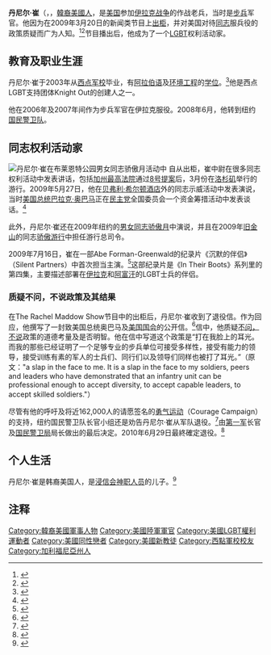 {{Distinguish|崔丹尼尔}}
{{Infobox Military Person
|<!--image=[[Image:Dan_Choi_at_Bryant_Park_NYC.JPG|140px]]-->
|image=Dan Choi at Bryant Park NYC.JPG
|caption=丹尼尔·崔中尉
|name=丹尼尔·崔（Daniel Choi）
|born={{birth date and age|1981|2|22}}
|died=
|placeofbirth=
|placeofburial=
|nickname= 丹·崔（Dan Choi）
|allegiance= [[美国|美国]]
|branch=[[美国陸軍|美国陸軍]]、[[美国国民警卫队|纽约州国民警卫队]]
|serviceyears=1999年－2010年
|rank= [[中尉|中尉]]
|commands=
|unit= 
|battles= [[伊拉克战争|伊拉克战争]]
|awards= 
|laterwork=
}}
'''丹尼尔·崔'''（{{lang-en|Daniel Choi}}，{{bd|1981年|2月22日}}，[[韓裔美國人|韓裔美國人]]，是[[美国|美国]]参加[[伊拉克战争|伊拉克战争]]的作战老兵，当时是[[步兵|步兵]]军官。他因为在2009年3月20日的新闻类节目{{link-en|The Rachel Maddow Show|The Rachel Maddow Show (TV series)}}上[[出柜|出柜]]，并对美国对待[[同性恋|同志]]服兵役的政策质疑而广为人知。<ref>{{Cite web |url=http://www.huffingtonpost.com/2009/05/07/dan-choi-fired-gay-arabic_n_199592.html |title="Dan Choi, Fired Gay Arabic-Speaking Linguist, Speaks To Rachel Maddow (VIDEO)" |accessdate=2009-08-16 |archive-date=2018-12-18 |archive-url=https://web.archive.org/web/20181218011057/https://www.huffingtonpost.com/2009/05/07/dan-choi-fired-gay-arabic_n_199592.html |dead-url=no }}</ref><ref>{{cite web|url=http://www.msnbc.msn.com/id/29836340/|title=Transcript of the March 20, 2009 Rachel Maddow Show|accessdate=2009-08-16|archive-date=2012-11-04|archive-url=https://web.archive.org/web/20121104002909/http://www.msnbc.msn.com/id/29836340/|dead-url=no}}</ref>节目播出后，他成为了一个[[LGBT|LGBT]]权利活动家。

== 教育及职业生涯 ==
丹尼尔·崔于2003年从[[西点军校|西点军校]]毕业，有[[阿拉伯语|阿拉伯语]]及[[环境工程|环境工程]]的[[学位|学位]]。<ref>{{Cite web |url=http://knightsout.org/bodnew |title=Knights Out. Board of Directors. |accessdate=2009-08-16 |archive-date=2009-08-10 |archive-url=https://web.archive.org/web/20090810065439/http://knightsout.org/bodnew |dead-url=no }}</ref>他是西点LGBT支持团体Knight Out的创建人之一。

他在2006年及2007年间作为步兵军官在伊拉克服役。2008年6月，他转到纽约[[美国国民警卫队|国民警卫队]]。

== 同志权利活动家 ==
[[File:Dan_Choi_at_Bryant_Park_NYC.JPG|丹尼尔·崔在布莱恩特公园男女同志骄傲月活动中]]
自从出柜，崔中尉在很多同志权利活动中发表讲话，包括[[加州最高法院|加州最高法院]]通过[[8号提案|8号提案]]后，3月份在[[洛杉矶|洛杉矶]]举行的游行。2009年5月27日，他在[[贝弗利·希尔顿酒店|贝弗利·希尔顿酒店]]外的同志示威活动中发表演说，当时[[美国总统|美国总统]][[巴拉克·奥巴马|巴拉克·奥巴马]]正在[[民主黨_(美國)|民主党]]全国委员会一个资金筹措活动中发表谈话。<ref>{{cite web |script-title=en:Lieutenant Dan Choi Takes “Don’t Ask, Don’t Tell” Directly To Obama |url=http://www.laprogressive.com/2009/05/30/dan-choi-takes-dont-ask-dont-tell-to-obama/ |date=2009-05-30 |deadurl=yes |archiveurl=https://web.archive.org/web/20090803131612/http://www.laprogressive.com/2009/05/30/dan-choi-takes-dont-ask-dont-tell-to-obama/ |archivedate=2009-08-03 |accessdate=2009-08-16 }}</ref>

此外，丹尼尔·崔还在2009年纽约的[[男女同志骄傲月|男女同志骄傲月]]中演说，并且在2009年[[旧金山|旧金山]]的同志[[骄傲游行|骄傲游行]]中担任游行总司令。

2009年7月16日，崔在一部Abe Forman-Greenwald的纪录片《沉默的伴侣》（Silent Partners）中首次担当主演。<ref>{{cite news|title='Silent partner' examines what happens when people 'don't tell'|url=http://www.latimes.com/news/local/la-me-gay-military18-2009jul18,0,848628.story|publisher=[[洛杉矶时报|洛杉矶时报]]|date=July 18, 2009|first=Alexandra|last=Zavis|accessdate=2009-08-16|archive-date=2009-07-22|archive-url=https://web.archive.org/web/20090722064540/http://www.latimes.com/news/local/la-me-gay-military18-2009jul18,0,848628.story|dead-url=no}}</ref>这部纪录片是《In Their Boots》系列里的第四集，主要描述部署在[[伊拉克|伊拉克]]和[[阿富汗|阿富汗]]的LGBT士兵的伴侣。

=== 质疑不问，不说政策及其结果 ===
在The Rachel Maddow Show节目中的出柜后，丹尼尔·崔收到了退役信。作为回应，他撰写了一封致美国总统奥巴马及[[美国国会|美国国会]]的公开信。<ref>{{cite news|url=http://abcnews.go.com/US/story?id=7569476&page=1|title=Lt. Daniel Choi Begs to Keep His Job in National Guard|date=May 11, 2009|publisher=ABC News|accessdate=2009-08-16|archive-date=2020-11-23|archive-url=https://web.archive.org/web/20201123165008/https://abcnews.go.com/US/story?id=7569476&page=1|dead-url=no}}</ref>信中，他质疑[[不问，不说|不问，不说]]政策的道德考量及是否明智。他在信中写道这个政策是“打在我脸上的耳光。而我的那些已经证明了一个足够专业的步兵单位可接受多样性，接受有能力的领导，接受训练有素的军人的士兵们、同行们以及领导们同样也被打了耳光。”（原文："a slap in the face to me. It is a slap in the face to my soldiers, peers and leaders who have demonstrated that an infantry unit can be professional enough to accept diversity, to accept capable leaders, to accept skilled soldiers."）

尽管有他的呼吁及将近162,000人的请愿签名的[[勇气运动|勇气运动]]（Courage Campaign）的支持，纽约国民警卫队长官小组还是劝告丹尼尔·崔从军队退役。<ref>{{Cite web |url=http://cnnwire.blogs.cnn.com/2009/06/30/discharge-recommended-for-gay-army-officer-supporters-say/ |title=CNN. June 30, 2009. Discharge recommended for gay Army officer, supporters say |accessdate=2009年8月16日 |archive-date=2009年7月6日 |archive-url=https://web.archive.org/web/20090706001026/http://cnnwire.blogs.cnn.com/2009/06/30/discharge-recommended-for-gay-army-officer-supporters-say/ |dead-url=no }}</ref>由[[美国第一军|第一军]]长官及[[国民警卫局|国民警卫局]]局长做出的最后决定。2010年6月29日最終確定退役。<ref name=osborne>{{cite web|last=Osborne |first=Duncan |title=Dan Choi, Now Discharged, Sees DC Protest Charge Dismissed |publisher=Gay City News |date=2010-07-20 |url=http://www.gaycitynews.com/articles/2010/07/20/gay_city_news/news/doc4c465ff7a178c126438367.txt |accessdate=2010-07-21}}{{dead link|date=2016年12月 |bot=InternetArchiveBot |fix-attempted=yes }}</ref>

== 个人生活 ==
丹尼尔·崔是韩裔美国人，是[[浸信会|浸信会]][[神职人员|神职人员]]的儿子。<ref>{{cite web | last= Crary | first= David | title= Gay West Point grads target ban on serving openly | url= http://www.sfgate.com/cgi-bin/article.cgi?f=/n/a/2009/04/12/national/a102259D00.DTL | date= 12 April 2009 | work= San Francisco Chronicle | accessdate= 2009-05-18 | archive-date= 2009-07-05 | archive-url= https://web.archive.org/web/20090705080424/http://www.sfgate.com/cgi-bin/article.cgi?f=%2Fn%2Fa%2F2009%2F04%2F12%2Fnational%2Fa102259D00.DTL | dead-url= no }}</ref>

== 注释 ==
{{reflist|2}}

{{DEFAULTSORT:Choi, Daniel}}

[[Category:韓裔美國軍事人物|Category:韓裔美國軍事人物]]
[[Category:美國陸軍軍官|Category:美國陸軍軍官]]
[[Category:美國LGBT權利運動者|Category:美國LGBT權利運動者]]
[[Category:美國同性戀者|Category:美國同性戀者]]
[[Category:美國新教徒|Category:美國新教徒]]
[[Category:西點軍校校友|Category:西點軍校校友]]
[[Category:加利福尼亞州人|Category:加利福尼亞州人]]